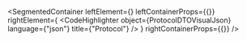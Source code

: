 
<SegmentedContainer
  leftElement={<ProtocolDTODesc />}
  leftContainerProps={{}}
  rightElement={
    <CodeHighlighter
      object={ProtocolDTOVisualJson}
      language={"json"}
      title={"Protocol"}
    />
  }
  rightContainerProps={{}}
/>

<div
  class={"spacer"}
/>


